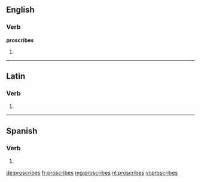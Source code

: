 ==English==

===Verb===
'''proscribes'''

# {{en-third-person singular of|proscribe}}

----

==Latin==

===Verb===
{{la-verb-form|prōscrībēs}}

# {{conjugation of|proscribo|prōscrībō|2|s|fut|act|ind|lang=la}}

----

==Spanish==

===Verb===
{{es-verb-form|proscribir}}

# {{es-verb form of|ending=ir|mood=indicative|tense=present|pers=2|formal=no|number=singular|proscribir}}

[[de:proscribes]]
[[fr:proscribes]]
[[mg:proscribes]]
[[nl:proscribes]]
[[vi:proscribes]]